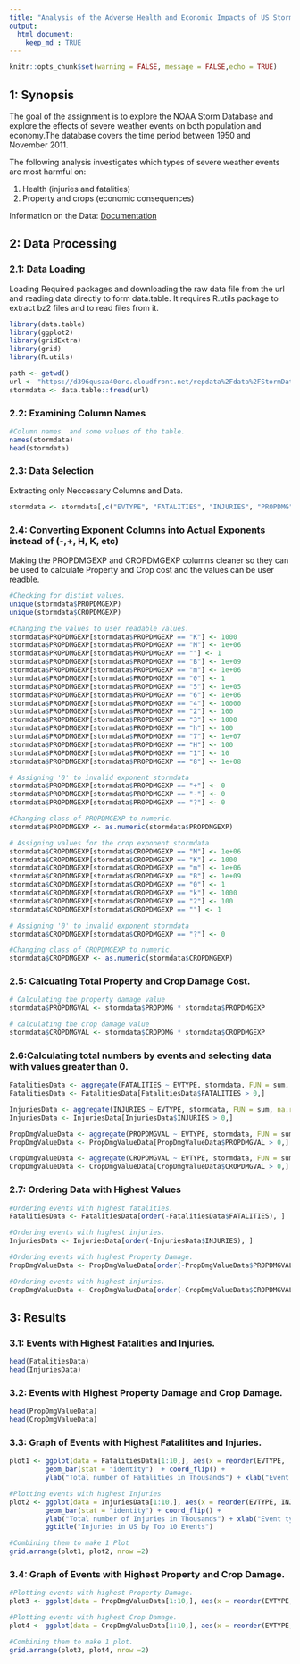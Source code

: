 ```yaml
---
title: "Analysis of the Adverse Health and Economic Impacts of US Storms"
output: 
  html_document:
    keep_md : TRUE
---
```


```r
knitr::opts_chunk$set(warning = FALSE, message = FALSE,echo = TRUE)
```

## 1: Synopsis
The goal of the assignment is to explore the NOAA Storm Database and explore the effects of severe weather events on both population and economy.The database covers the time period between 1950 and November 2011.

The following analysis investigates which types of severe weather events are most harmful on:

1. Health (injuries and fatalities) 
2. Property and crops (economic consequences)

Information on the Data: [Documentation](https://d396qusza40orc.cloudfront.net/repdata%2Fpeer2_doc%2Fpd01016005curr.pdf)

## 2: Data Processing

### 2.1: Data Loading

Loading Required packages and downloading the raw data file from the url and reading data directly to form data.table.
It requires R.utils package to extract bz2 files and to read files from it.
```r
library(data.table)
library(ggplot2)
library(gridExtra)
library(grid)
library(R.utils)

path <- getwd()
url <- "https://d396qusza40orc.cloudfront.net/repdata%2Fdata%2FStormData.csv.bz2"
stormdata <- data.table::fread(url)
```

### 2.2: Examining Column Names

```r
#Column names  and some values of the table.
names(stormdata)
head(stormdata)
```

### 2.3: Data Selection

Extracting only Neccessary Columns and Data.
```r
stormdata <- stormdata[,c("EVTYPE", "FATALITIES", "INJURIES", "PROPDMG",   "PROPDMGEXP", "CROPDMG", "CROPDMGEXP")]
```

### 2.4: Converting Exponent Columns into Actual Exponents instead of (-,+, H, K, etc)

Making the PROPDMGEXP and CROPDMGEXP columns cleaner so they can be used to calculate Property and Crop cost and the values can be user readble.

```r
#Checking for distint values.
unique(stormdata$PROPDMGEXP)
unique(stormdata$CROPDMGEXP)

#Changing the values to user readable values. 
stormdata$PROPDMGEXP[stormdata$PROPDMGEXP == "K"] <- 1000
stormdata$PROPDMGEXP[stormdata$PROPDMGEXP == "M"] <- 1e+06
stormdata$PROPDMGEXP[stormdata$PROPDMGEXP == ""] <- 1
stormdata$PROPDMGEXP[stormdata$PROPDMGEXP == "B"] <- 1e+09
stormdata$PROPDMGEXP[stormdata$PROPDMGEXP == "m"] <- 1e+06
stormdata$PROPDMGEXP[stormdata$PROPDMGEXP == "0"] <- 1
stormdata$PROPDMGEXP[stormdata$PROPDMGEXP == "5"] <- 1e+05
stormdata$PROPDMGEXP[stormdata$PROPDMGEXP == "6"] <- 1e+06
stormdata$PROPDMGEXP[stormdata$PROPDMGEXP == "4"] <- 10000
stormdata$PROPDMGEXP[stormdata$PROPDMGEXP == "2"] <- 100
stormdata$PROPDMGEXP[stormdata$PROPDMGEXP == "3"] <- 1000
stormdata$PROPDMGEXP[stormdata$PROPDMGEXP == "h"] <- 100
stormdata$PROPDMGEXP[stormdata$PROPDMGEXP == "7"] <- 1e+07
stormdata$PROPDMGEXP[stormdata$PROPDMGEXP == "H"] <- 100
stormdata$PROPDMGEXP[stormdata$PROPDMGEXP == "1"] <- 10
stormdata$PROPDMGEXP[stormdata$PROPDMGEXP == "8"] <- 1e+08

# Assigning '0' to invalid exponent stormdata
stormdata$PROPDMGEXP[stormdata$PROPDMGEXP == "+"] <- 0
stormdata$PROPDMGEXP[stormdata$PROPDMGEXP == "-"] <- 0
stormdata$PROPDMGEXP[stormdata$PROPDMGEXP == "?"] <- 0

#Changing class of PROPDMGEXP to numeric.
stormdata$PROPDMGEXP <- as.numeric(stormdata$PROPDMGEXP)

# Assigning values for the crop exponent stormdata 
stormdata$CROPDMGEXP[stormdata$CROPDMGEXP == "M"] <- 1e+06
stormdata$CROPDMGEXP[stormdata$CROPDMGEXP == "K"] <- 1000
stormdata$CROPDMGEXP[stormdata$CROPDMGEXP == "m"] <- 1e+06
stormdata$CROPDMGEXP[stormdata$CROPDMGEXP == "B"] <- 1e+09
stormdata$CROPDMGEXP[stormdata$CROPDMGEXP == "0"] <- 1
stormdata$CROPDMGEXP[stormdata$CROPDMGEXP == "k"] <- 1000
stormdata$CROPDMGEXP[stormdata$CROPDMGEXP == "2"] <- 100
stormdata$CROPDMGEXP[stormdata$CROPDMGEXP == ""] <- 1

# Assigning '0' to invalid exponent stormdata
stormdata$CROPDMGEXP[stormdata$CROPDMGEXP == "?"] <- 0

#Changing class of CROPDMGEXP to numeric.
stormdata$CROPDMGEXP <- as.numeric(stormdata$CROPDMGEXP)

```

### 2.5: Calcuating Total Property and Crop  Damage Cost.

```r
# Calculating the property damage value
stormdata$PROPDMGVAL <- stormdata$PROPDMG * stormdata$PROPDMGEXP

# calculating the crop damage value
stormdata$CROPDMGVAL <- stormdata$CROPDMG * stormdata$CROPDMGEXP
```

### 2.6:Calculating total numbers by events and selecting data with values greater than 0.

```r
FatalitiesData <- aggregate(FATALITIES ~ EVTYPE, stormdata, FUN = sum, na.rm = TRUE)
FatalitiesData <- FatalitiesData[FatalitiesData$FATALITIES > 0,]

InjuriesData <- aggregate(INJURIES ~ EVTYPE, stormdata, FUN = sum, na.rm = TRUE)
InjuriesData <- InjuriesData[InjuriesData$INJURIES > 0,]

PropDmgValueData <- aggregate(PROPDMGVAL ~ EVTYPE, stormdata, FUN = sum, na.rm = TRUE)
PropDmgValueData <- PropDmgValueData[PropDmgValueData$PROPDMGVAL > 0,]

CropDmgValueData <- aggregate(CROPDMGVAL ~ EVTYPE, stormdata, FUN = sum, na.rm = TRUE)
CropDmgValueData <- CropDmgValueData[CropDmgValueData$CROPDMGVAL > 0,]

```

### 2.7: Ordering Data with Highest Values

```r
#Ordering events with highest fatalities.
FatalitiesData <- FatalitiesData[order(-FatalitiesData$FATALITIES), ]

#Ordering events with highest injuries.
InjuriesData <- InjuriesData[order(-InjuriesData$INJURIES), ]

#Ordering events with highest Property Damage.
PropDmgValueData <- PropDmgValueData[order(-PropDmgValueData$PROPDMGVAL), ]

#Ordering events with highest injuries.
CropDmgValueData <- CropDmgValueData[order(-CropDmgValueData$CROPDMGVAL), ]
```

## 3: Results

### 3.1: Events with Highest Fatalities and Injuries.

```r
head(FatalitiesData)
head(InjuriesData)
```

### 3.2: Events with Highest Property Damage and Crop Damage.

```r
head(PropDmgValueData)
head(CropDmgValueData)
```

### 3.3: Graph of Events with Highest Fatalitites and Injuries.

```r
plot1 <- ggplot(data = FatalitiesData[1:10,], aes(x = reorder(EVTYPE,                  FATALITIES), y = FATALITIES/1000, color = EVTYPE, fill = EVTYPE)) +
         geom_bar(stat = "identity")  + coord_flip() + 
         ylab("Total number of Fatalities in Thousands") + xlab("Event type")          + ggtitle("Fatalities in US by Top 10 Events")

#Plotting events with highest Injuries
plot2 <- ggplot(data = InjuriesData[1:10,], aes(x = reorder(EVTYPE, INJURIES),          y = INJURIES/1000, color = EVTYPE, fill = EVTYPE)) +
         geom_bar(stat = "identity") + coord_flip() +
         ylab("Total number of Injuries in Thousands") + xlab("Event type") +
         ggtitle("Injuries in US by Top 10 Events")

#Combining them to make 1 Plot
grid.arrange(plot1, plot2, nrow =2)
```

### 3.4: Graph of Events with Highest Property and Crop Damage.

```r
#Plotting events with highest Property Damage.
plot3 <- ggplot(data = PropDmgValueData[1:10,], aes(x = reorder(EVTYPE, PROPDMGVAL),y = PROPDMGVAL/1000000, color = EVTYPE, fill = EVTYPE)) + geom_bar(stat = "identity")  + coord_flip() + ylab("Total Damage to Property in  Million") + xlab("Event type") + ggtitle("Property Damage in US by Top 10 Events")

#Plotting events with highest Crop Damage.
plot4 <- ggplot(data = CropDmgValueData[1:10,], aes(x = reorder(EVTYPE, CROPDMGVAL), y = CROPDMGVAL/1000000, color = EVTYPE, fill = EVTYPE)) + geom_bar(stat = "identity")  + coord_flip() + ylab("Total Damage to Crop in Million") + xlab("Event type") + ggtitle("Crop Damage in US by Top 10 Events")

#Combining them to make 1 plot.
grid.arrange(plot3, plot4, nrow =2)
```